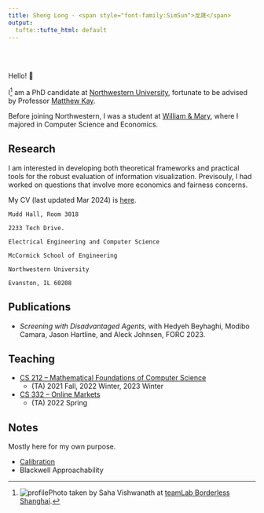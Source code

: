 ```yaml
---
title: Sheng Long · <span style="font-family:SimSun">龙晟</span>
output:
  tufte::tufte_html: default
---
```


<br><br>

Hello! 👋

<!-- I^[<img src="https://mika-long.github.io/profile.jpg"/> Photo taken by Saha Vishwanath at <a href="https://borderless.teamlab.art/shanghai/">teamLab Borderless Shanghai.</a> I am reachable at [fullname] [at] u.northwestern.edu] am a third-year PhD student at [Northwestern University](https://www.northwestern.edu/), fortunate to be advised by Professor [Matthew Kay](https://www.mjskay.com/) and Professor [Jason Hartline](https://sites.northwestern.edu/hartline/). Before joining Northwestern, I was a student at [William & Mary](https://www.wm.edu/), where I majored in Computer Science and Economics. -->

I^[![profile](profile.jpg)Photo taken by Saha Vishwanath at [teamLab Borderless Shanghai](https://borderless.teamlab.art/shanghai/).] am a PhD candidate at [Northwestern University](https://www.northwestern.edu/), fortunate to be advised by Professor [Matthew Kay](https://www.mjskay.com/). 

Before joining Northwestern, I was a student at [William & Mary](https://www.wm.edu/), where I majored in Computer Science and Economics.

## Research

I am interested in developing both theoretical frameworks and practical tools for the robust evaluation of information visualization. Previsouly, I had worked on questions that involve more economics and fairness concerns.

My CV (last updated Mar 2024) is [here](https://mika-long.github.io/grad_cv.pdf).
```marginfigure
Mudd Hall, Room 3018

2233 Tech Drive.

Electrical Engineering and Computer Science

McCormick School of Engineering

Northwestern University

Evanston, IL 60208
```

## Publications 

- *Screening with Disadvantaged Agents*, with Hedyeh Beyhaghi, Modibo Camara, Jason Hartline, and Aleck Johnsen, FORC 2023.

## Teaching

- [CS 212 -- Mathematical Foundations of Computer Science](https://www.mccormick.northwestern.edu/computer-science/academics/courses/descriptions/212.html)
  - <span> (TA) 2021 Fall, 2022 Winter, 2023 Winter </span> 
- [CS 332 -- Online Markets](https://www.mccormick.northwestern.edu/computer-science/academics/courses/descriptions/332.html)
  - (TA) 2022 Spring 

## Notes

Mostly here for my own purpose. 

- [Calibration](calibration.Rmd)
- Blackwell Approachability 

